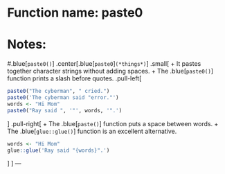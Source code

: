 # Function name: paste0
# Notes:
#.blue[`paste0()`]
.center[.blue[`paste0`]`(*things*)`]
.small[
+ It pastes together character strings without adding spaces. 
+ The .blue[`paste0()`] function prints a slash before quotes.
.pull-left[
```r
paste0("The cyberman", " cried.")
paste0('The cyberman said "error."')
words <- "Hi Mom"
paste0("Ray said ", '"', words, '".')
```
]
.pull-right[
+ The .blue[`paste()`] function puts a space between words.
+ The .blue[`glue::glue()`] function is an excellent alternative.
```r
words <- "Hi Mom"
glue::glue('Ray said "{words}".')
```
]
]
---